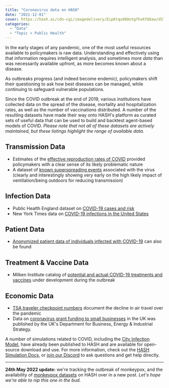 ```yaml
---
title: "Coronavirus data on HASH"
date: "2021-12-01"
cover: https://hash.ai/cdn-cgi/imagedelivery/EipKtqu98OotgfhvKf6Eew/d57a9534-4d53-4abd-c57b-6fe25c641900/public
categories: 
  - "Data"
  - "Topic > Public Health"
---
```


In the early stages of any pandemic, one of the most useful resources available to policymakers is raw data. Understanding and effectively using that information requires intelligent analysis, and sometimes _more data_ than was necessarily available upfront, as more becomes known about a disease.

As outbreaks progress (and indeed become endemic), policymakers shift their questioning to ask how best diseases can be managed, while continuing to safeguard vulnerable populations.

Since the COVID outbreak at the end of 2019, various institutions have collected data on the spread of the disease, mortality and hospitalization rates, as well as the number of vaccinations distributed. A number of the resulting datasets have made their way onto HASH's platform as curated sets of useful data that can be used to build and backtest agent-based models of COVID. _Please note that not all of these datasets are actively maintained, but these listings highlight the range of available data._

## Transmission Data

- Estimates of the [effective reproduction rates of COVID](https://hash.ai/@rtcovidlive/r-number) provided policymakers with a clear sense of its likely problematic nature
- A dataset of [known superspreading events](https://hash.ai/@hash/superspreading) associated with the virus (clearly and interestingly showing very early on the high likely impact of ventilation/being outdoors for reducing transmission)

## Infection Data

- Public Health England dataset on [COVID-19 cases and risk](https://hash.ai/@phe/covid-19)
- New York Times data on [COVID-19 infections in the United States](https://hash.ai/@nyt/covid-19-us)

## Patient Data

- [Anonymized patient data of individuals infected with COVID-19](https://hash.ai/@wolfram/covid-19-patients) can also be found

## Treatment & Vaccine Data

- Milken Institute catalog of [potential and actual COVID-19 treatments and vaccines](https://hash.ai/@milken/covid-19) under development during the outbreak

## Economic Data

- [TSA traveler checkpoint numbers](https://hash.ai/@us-tsa/checkpoint-numbers) document the decline in air travel over the pandemic
- Data on [coronavirus grant funding to small businesses](https://hash.ai/@uk-beis/coronavirus-grants) in the UK was published by the UK's Department for Business, Energy & Industrial Strategy.

A number of simulations related to COVID, including the [City Infection Model](https://hash.ai/@hash/city-infection-model-with-vaccine), have already been published to HASH and are available for open-source download and use. For more information, check out the [HASH Simulation Docs](https://hash.ai/docs/simulation), or [join our Discord](https://hash.ai/discord) to ask questions and get help directly.

* * *

**24th May 2022 update:** we're tracking the outbreak of monkeypox, and the availability of [monkeypox datasets](https://hash.ai/blog/monkeypox-infection-data-on-hash) on HASH over in a new post. _Let's hope we're able to nip this one in the bud._
